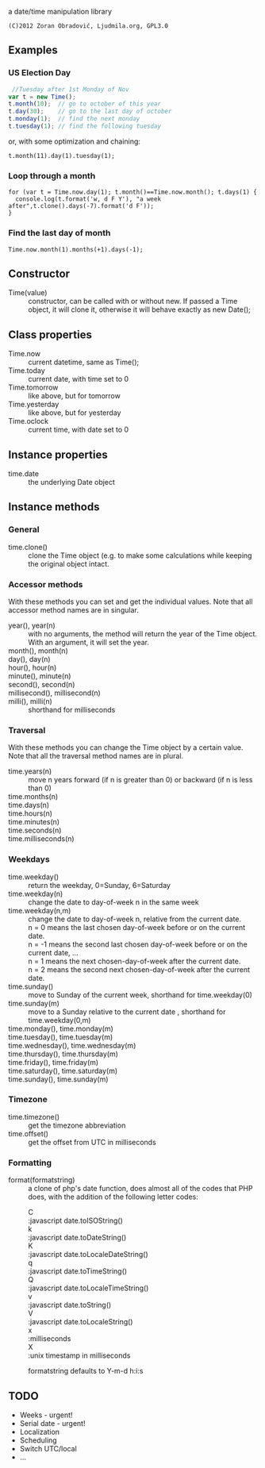 a date/time manipulation library
 (C)2012 Zoran Obradović, Ljudmila.org, GPL3.0

==Examples==

===US Election Day === 
<source lang="javascript">
 //Tuesday after 1st Monday of Nov
var t = new Time();
t.month(10);  // go to october of this year
t.day(30);    // go to the last day of october
t.monday(1);  // find the next monday
t.tuesday(1); // find the following tuesday
</source>
or, with some optimization and chaining:
<source lang="javasript">
t.month(11).day(1).tuesday(1);
</source>
=== Loop through a month ===
<source lang="javasript">
for (var t = Time.now.day(1); t.month()==Time.now.month(); t.days(1) {
  console.log(t.format('w, d F Y'), "a week after",t.clone().days(-7).format('d F'));
}
</source>
=== Find the last day of month ===
<source lang="javasript">
Time.now.month(1).months(+1).days(-1);
</source>
== Constructor ==

;Time(value)
:constructor, can be called with or without new. If passed a Time object, it will clone it, otherwise it will behave exactly as new Date();

== Class properties ==

; Time.now
: current datetime, same as Time();
; Time.today
: current date, with time set to 0
; Time.tomorrow
: like above, but for tomorrow
; Time.yesterday
: like above, but for yesterday
; Time.oclock
: current time, with date set to 0

== Instance properties ==
; time.date
: the underlying Date object

== Instance methods ==
=== General ===
; time.clone() 
: clone the Time object (e.g. to make some calculations while keeping the original object intact.
=== Accessor methods ===
With these methods you can set and get the individual values. Note that all accessor method names are in singular.
; year(), year(n) 
: with no arguments, the method will return the year of the Time object. With an argument, it will set the year.
; month(), month(n) 
; day(), day(n) 
; hour(), hour(n) 
; minute(), minute(n) 
; second(), second(n) 
; millisecond(), millisecond(n)
; milli(), milli(n)
: shorthand for milliseconds

=== Traversal ===
With these methods you can change the Time object by a certain value. Note that all the traversal method names are in plural.
;time.years(n)
: move n years forward (if n is greater than 0) or backward (if n is less than 0)
;time.months(n)
;time.days(n)
;time.hours(n)
;time.minutes(n)
;time.seconds(n)
;time.milliseconds(n)

=== Weekdays ===
;time.weekday()
: return the weekday, 0=Sunday, 6=Saturday
;time.weekday(n) 
: change the date to day-of-week n in the same week
;time.weekday(n,m)
: change the date to day-of-week n, relative from the current date. 
: n = 0 means the last chosen day-of-week before or on the current date.
: n = -1 means the second last chosen day-of-week before or on the current date, ...
: n = 1 means the next chosen-day-of-week after the current date.
: n = 2 means the second next chosen-day-of-week after the current date.
;time.sunday()
:move to Sunday of the current week, shorthand for time.weekday(0) 
;time.sunday(m)
:move to a Sunday relative to the current date , shorthand for time.weekday(0,m)
;time.monday(), time.monday(m)
;time.tuesday(), time.tuesday(m)
;time.wednesday(), time.wednesday(m)
;time.thursday(), time.thursday(m)
;time.friday(), time.friday(m)
;time.saturday(), time.saturday(m)
;time.sunday(), time.sunday(m)

=== Timezone ===
;time.timezone()
:get the timezone abbreviation
;time.offset()
:get the offset from UTC in milliseconds

=== Formatting ===
;format(formatstring)
: a clone of php's date function, does almost all of the codes that PHP does, with the addition of the following letter codes:
:;C
:;:javascript date.toISOString()
:;k
:;:javascript date.toDateString()
:;K
:;:javascript date.toLocaleDateString()
:;q
:;:javascript date.toTimeString()
:;Q
:;:javascript date.toLocaleTimeString()
:;v
:;:javascript date.toString()
:;V
:;:javascript date.toLocaleString()
:;x
:;:milliseconds
:;X
:;:unix timestamp in milliseconds
:formatstring defaults to Y-m-d h:i:s
== TODO ==
* Weeks - urgent!
* Serial date - urgent!
* Localization
* Scheduling
* Switch UTC/local
* ...

